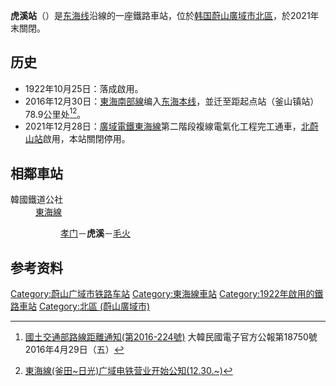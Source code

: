 {{NoteTA |G1=Railway |G2=Transport}}
{{Infobox station
|livery     = #272727
|name       = 虎溪站
|eng_name   = Hogye
|image      = Korail Hogye Station2.jpg
|caption    =
|hangul     = 호계역
|hanja      = 虎溪驛
|rr         = Hogye-yeok
|mr         = 
|distance   = 78.9km
|lines      = [[東海線|東海線]]
|address    = {{KOR}}[[蔚山廣域市|蔚山廣域市]][[北區_(蔚山廣域市)|北區]]虎溪6街30
|operator   = [[韓國鐵道公社|韓國鐵道公社]]
|structure  = 地面車站
|platform   = 
|opened     = 1922年10月25日
|closed     = 2021年12月28日
|adjacent   = {{Adjacent stations|system1=韓國鐵道公社
|line1=東海線|left1=孝門|right1=毛火|note-left1=6.2km|note-right1=7.2km
}}
}}

'''虎溪站'''（{{kor|諺=호계역|漢=虎溪驛|羅=Hogye yeok|f=y}}）是[[东海线|东海线]]沿線的一座鐵路車站，位於[[韩国|韩国]][[蔚山廣域市|蔚山廣域市]][[北區_(蔚山廣域市)|北區]]{{link-ko|虎溪洞 (蔚山)|호계동 (울산)|虎溪洞}}，於2021年末關閉。

== 历史 ==
*1922年10月25日：落成啟用。
*2016年12月30日：[[東海南部線|東海南部線]]编入[[東海線|东海本线]]，並迁至距起点站（釜山镇站）78.9公里处<ref>{{ko icon}}[http://gwanbo.moi.go.kr/gwanbo/dailyGazetteView.gz?ebookSeq=00000000000000001461809311793000&searchDate=&currPage=&linePerPage= 國土交通部路線距離通知(第2016-224號)] {{Wayback|url=http://gwanbo.moi.go.kr/gwanbo/dailyGazetteView.gz?ebookSeq=00000000000000001461809311793000&searchDate=&currPage=&linePerPage= |date=20170305003247 }}大韓民國電子官方公報第18750號2016年4月29日（五）</ref><ref>{{ko icon}}[https://archive.is/20161230111936/http://www.letskorail.com/ebizcom/event/total/EbizcomEventTotallw_cus06101_iframe.do?searchKeyword2=955 東海線(釜田~日光)广域电铁营业开始公知(12.30.~)]</ref>。
*2021年12月28日：[[廣域電鐵東海線|廣域電鐵東海線]]第二階段複線電氣化工程完工通車，[[北蔚山站|北蔚山站]]啟用，本站關閉停用。

== 相鄰車站 ==
;韓國鐵道公社
:[[東海線|東海線]]
::[[孝门站|孝门]]－'''虎溪'''－[[毛火站|毛火]]

== 参考资料 ==
{{reflist}}

{{东海线}}
[[Category:蔚山广域市铁路车站|Category:蔚山广域市铁路车站]]
[[Category:東海線車站|Category:東海線車站]]
[[Category:1922年啟用的鐵路車站|Category:1922年啟用的鐵路車站]]
[[Category:北區_(蔚山廣域市)|Category:北區 (蔚山廣域市)]]